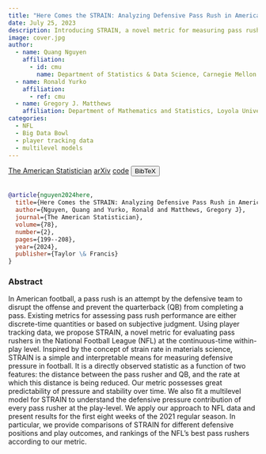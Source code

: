 ```yaml
---
title: "Here Comes the STRAIN: Analyzing Defensive Pass Rush in American Football with Player Tracking Data"
date: July 25, 2023
description: Introducing STRAIN, a novel metric for measuring pass rushers (2023 NFL Big Data Bowl finalist)
image: cover.jpg
author:
  - name: Quang Nguyen
    affiliation:
      - id: cmu
        name: Department of Statistics & Data Science, Carnegie Mellon University
  - name: Ronald Yurko
    affiliation:
      - ref: cmu
  - name: Gregory J. Matthews
    affiliation: Department of Mathematics and Statistics, Loyola University Chicago
categories:
  - NFL
  - Big Data Bowl
  - player tracking data
  - multilevel models
---
```


<a href="https://www.tandfonline.com/doi/full/10.1080/00031305.2023.2242442" target="_blank" rel="noopener noreferrer" class="bi-bank btn btn-primary" role="button"> The American Statistician</a>
<a href="https://arxiv.org/abs/2305.10262" target="_blank" rel="noopener noreferrer" class="bi-file-earmark-text-fill btn btn-warning" role="button"> arXiv</a>
<!-- Code -->
<a href="https://github.com/getstrained/intro-strain" target="_blank" rel="noopener noreferrer" class="bi-github btn btn-secondary" role="button"> code</a>
<!-- BibTeX -->
<button class="btn btn-info" type="button" data-bs-toggle="collapse" data-bs-target="#nguyen2024here" aria-expanded="false" aria-controls="nguyen2024here">
  BibTeX
</button>
<div class="collapse" id="nguyen2024here">
  <br>
  <div class="card card-body">
```bibtex
@article{nguyen2024here,
  title={Here Comes the STRAIN: Analyzing Defensive Pass Rush in American Football with Player Tracking Data},
  author={Nguyen, Quang and Yurko, Ronald and Matthews, Gregory J},
  journal={The American Statistician},
  volume={78},
  number={2},
  pages={199--208},
  year={2024},
  publisher={Taylor \& Francis}
}
```
  </div>
</div>


### Abstract

In American football, a pass rush is an attempt by the defensive team to disrupt the offense and prevent the quarterback (QB) from completing a pass. Existing metrics for assessing pass rush performance are either discrete-time quantities or based on subjective judgment. Using player tracking data, we propose STRAIN, a novel metric for evaluating pass rushers in the National Football League (NFL) at the continuous-time within-play level. Inspired by the concept of strain rate in materials science, STRAIN is a simple and interpretable means for measuring defensive pressure in football. It is a directly observed statistic as a function of two features: the distance between the pass rusher and QB, and the rate at which this distance is being reduced. Our metric possesses great predictability of pressure and stability over time. We also fit a multilevel model for STRAIN to understand the defensive pressure contribution of every pass rusher at the play-level. We apply our approach to NFL data and present results for the first eight weeks of the 2021 regular season. In particular, we provide comparisons of STRAIN for different defensive positions and play outcomes, and rankings of the NFL’s best pass rushers according to our metric.

